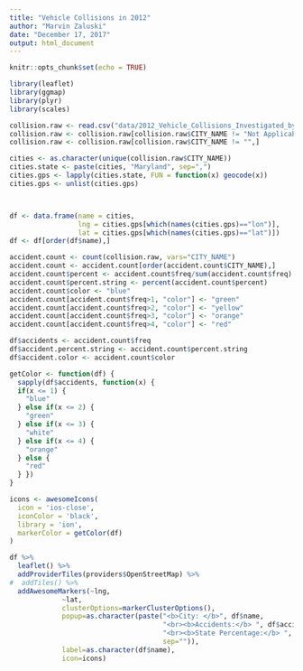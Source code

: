 ```yaml
---
title: "Vehicle Collisions in 2012"
author: "Marvin Zaluski"
date: "December 17, 2017"
output: html_document
---
```


```r
knitr::opts_chunk$set(echo = TRUE)

library(leaflet)
library(ggmap)
library(plyr)
library(scales)

```

```r

collision.raw <- read.csv("data/2012_Vehicle_Collisions_Investigated_by_State_Police.csv", header=T)
collision.raw <- collision.raw[collision.raw$CITY_NAME != "Not Applicable",]
collision.raw <- collision.raw[collision.raw$CITY_NAME != "",]

cities <- as.character(unique(collision.raw$CITY_NAME))
cities.state <- paste(cities, "Maryland", sep=",")
cities.gps <- lapply(cities.state, FUN = function(x) geocode(x))
cities.gps <- unlist(cities.gps)



df <- data.frame(name = cities,
                 lng = cities.gps[which(names(cities.gps)=="lon")],
                 lat = cities.gps[which(names(cities.gps)=="lat")])
df <- df[order(df$name),]

accident.count <- count(collision.raw, vars="CITY_NAME")
accident.count <- accident.count[order(accident.count$CITY_NAME),]
accident.count$percent <- accident.count$freq/sum(accident.count$freq)
accident.count$percent.string <- percent(accident.count$percent)
accident.count$color <- "blue"
accident.count[accident.count$freq>1, "color"] <- "green"
accident.count[accident.count$freq>2, "color"] <- "yellow"
accident.count[accident.count$freq>3, "color"] <- "orange"
accident.count[accident.count$freq>4, "color"] <- "red"

df$accidents <- accident.count$freq
df$accident.percent.string <- accident.count$percent.string
df$accident.color <- accident.count$color

getColor <- function(df) {
  sapply(df$accidents, function(x) {
  if(x <= 1) {
    "blue"
  } else if(x <= 2) {
    "green"
  } else if(x <= 3) {
    "white"
  } else if(x <= 4) {
    "orange"
  } else { 
    "red"
  } })
}

icons <- awesomeIcons(
  icon = 'ios-close',
  iconColor = 'black',
  library = 'ion',
  markerColor = getColor(df)
)

df %>% 
  leaflet() %>%
  addProviderTiles(providers$OpenStreetMap) %>%
#  addTiles() %>%
  addAwesomeMarkers(~lng,
             ~lat,
             clusterOptions=markerClusterOptions(),
             popup=as.character(paste("<b>City: </b>", df$name,
                                      "<br><b>Accidents:</b> ", df$accidents,
                                      "<br><b>State Percentage:</b> ", df$accident.percent.string,
                                      sep="")),
             label=as.character(df$name),
             icon=icons)

```
